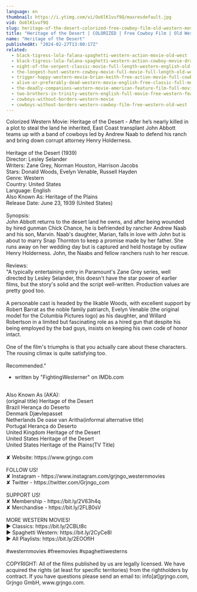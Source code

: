 ```yaml
---
language: en
thumbnail: https://i.ytimg.com/vi/Oo6lK1vuf9Q/maxresdefault.jpg
vid: Oo6lK1vuf9Q
slug: heritage-of-the-desert-colorized-free-cowboy-film-old-western-movie
title: "Heritage of the Desert | COLORIZED | Free Cowboy Film | Old Western Movie"
name: "Heritage of the Desert"
publishedAt: "2024-02-27T13:00:17Z"
related:
  - black-tigress-lola-falana-spaghetti-western-action-movie-old-west
  - black-tigress-lola-falana-spaghetti-western-action-cowboy-movie-drama
  - night-of-the-serpent-classic-movie-full-length-western-english-old-cowboy-movie
  - the-longest-hunt-western-cowboy-movie-full-movie-full-length-old-western-free-film
  - trigger-happy-western-movie-brian-keith-free-action-movie-full-cowboy-films-full-movies
  - alive-or-preferably-dead-western-movie-english-free-classic-full-movie
  - the-deadly-companions-western-movie-american-feature-film-full-movie-english-free-films
  - two-brothers-in-trinity-western-english-full-movie-free-western-feature-film-spaghetti-western
  - cowboys-without-borders-western-movie
  - cowboys-without-borders-western-cowboy-film-free-western-old-west
---
```


Colorized Western Movie: Heritage of the Desert - After he’s nearly killed in a plot to steal the land he inherited, East Coast transplant John Abbott teams up with a band of cowboys led by Andrew Naab to defend his ranch and bring down corrupt attorney Henry Holderness.<br />
<br />
Heritage of the Desert (1939)<br />
Director: Lesley Selander<br />
Writers: Zane Grey, Norman Houston, Harrison Jacobs<br />
Stars: Donald Woods, Evelyn Venable, Russell Hayden<br />
Genre: Western<br />
Country: United States<br />
Language: English<br />
Also Known As: Heritage of the Plains<br />
Release Date: June 23, 1939 (United States)<br />
<br />
Synopsis:<br />
John Abbott returns to the desert land he owns, and after being wounded by hired gunman Chick Chance, he is befriended by rancher Andrew Naab and his son, Marvin. Naab's daughter, Marian, falls in love with John but is about to marry Snap Thornton to keep a promise made by her father. She runs away on her wedding day but is captured and held hostage by outlaw Henry Holderness. John, the Naabs and fellow ranchers rush to her rescue.<br />
<br />
Reviews:<br />
"A typically entertaining entry in Paramount's Zane Grey series, well directed by Lesley Selander, this doesn't have the star power of earlier films, but the story's solid and the script well-written. Production values are pretty good too.<br />
<br />
A personable cast is headed by the likable Woods, with excellent support by Robert Barrat as the noble family patriarch, Evelyn Venable (the original model for the Columbia Pictures logo) as his daughter, and Willard Robertson in a limited but fascinating role as a hired gun that despite his being employed by the bad guys, insists on keeping his own code of honor intact.<br />
<br />
One of the film's triumphs is that you actually care about these characters. The rousing climax is quite satisfying too.<br />
<br />
Recommended."<br />
- written by "FightingWesterner" on IMDb.com<br />
<br />
Also Known As (AKA):<br />
(original title) Heritage of the Desert<br />
Brazil Herança do Deserto<br />
Denmark Djævlepasset<br />
Netherlands De oase van Aritha(informal alternative title)<br />
Portugal Herança do Deserto<br />
United Kingdom Heritage of the Desert<br />
United States Heritage of the Desert<br />
United States Heritage of the Plains(TV Title)<br />
<br />
✘ Website: https://www.grjngo.com<br />
<br />
FOLLOW US!<br />
✘ Instagram - https://www.instagram.com/grjngo_westernmovies<br />
✘ Twitter - https://twitter.com/Grjngo_com<br />
<br />
SUPPORT US!<br />
✘ Membership - https://bit.ly/2V63h4q<br />
✘ Merchandise - https://bit.ly/2FLB0sV<br />
<br />
MORE WESTERN MOVIES! <br />
► Classics: https://bit.ly/2CBLt8c <br />
► Spaghetti Western: https://bit.ly/2CyCe8I <br />
► All Playlists: https://bit.ly/2EOOfIH <br />
<br />
#westernmovies #freemovies #spaghettiwesterns<br />
<br />
COPYRIGHT: All of the films published by us are legally licensed. We have acquired the rights (at least for specific territories) from the rightholders by contract. If you have questions please send an email to: info[at]grjngo.com, Grjngo GmbH, www.grjngo.com.
